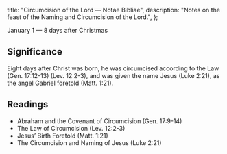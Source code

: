   title: "Circumcision of the Lord — Notae Bibliae",
  description: "Notes on the feast of the Naming and Circumcision of the Lord.",
};

<Initial text="Circumcision of the Lord" />

January 1 — 8 days after Christmas

## Significance

Eight days after Christ was born, he was circumcised according to the Law (Gen. 17:12-13) (Lev. 12:2-3), and was given the name Jesus (Luke 2:21), as the angel Gabriel foretold (Matt. 1:21).

## Readings

- Abraham and the Covenant of Circumcision (Gen. 17:9-14)
- The Law of Circumcision (Lev. 12:2-3)
- Jesus’ Birth Foretold (Matt. 1:21)
- The Circumcision and Naming of Jesus (Luke 2:21)
